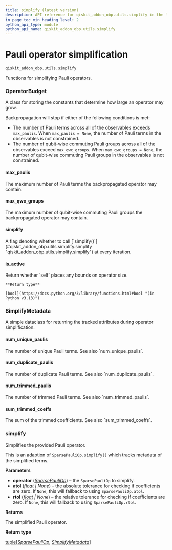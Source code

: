 ```yaml
---
title: simplify (latest version)
description: API reference for qiskit_addon_obp.utils.simplify in the latest version of qiskit-addon-obp
in_page_toc_min_heading_level: 2
python_api_type: module
python_api_name: qiskit_addon_obp.utils.simplify
---
```


<span id="module-qiskit_addon_obp.utils.simplify" />

<span id="pauli-operator-simplification-qiskit-addon-obp-utils-simplify" />

# Pauli operator simplification

`qiskit_addon_obp.utils.simplify`

Functions for simplifying Pauli operators.

### OperatorBudget

<Class id="qiskit_addon_obp.utils.simplify.OperatorBudget" github="https://github.com/Qiskit/qiskit-addon-obp/tree/main/qiskit_addon_obp/utils/simplify.py#L43-L69" signature="OperatorBudget(max_paulis=None, max_qwc_groups=None, simplify=True)" modifiers="class">
  A class for storing the constants that determine how large an operator may grow.

  Backpropagation will stop if either of the following conditions is met:

  *   The number of Pauli terms across all of the observables exceeds `max_paulis`. When `max_paulis = None`, the number of Pauli terms in the observables is not constrained.
  *   The number of qubit-wise commuting Pauli groups across all of the observables exceed `max_qwc_groups`. When `max_qwc_groups = None`, the number of qubit-wise commuting Pauli groups in the observables is not constrained.

  #### max\_paulis

  <Attribute id="qiskit_addon_obp.utils.simplify.OperatorBudget.max_paulis" attributeTypeHint="int | None" attributeValue="None">
    The maximum number of Pauli terms the backpropagated operator may contain.
  </Attribute>

  #### max\_qwc\_groups

  <Attribute id="qiskit_addon_obp.utils.simplify.OperatorBudget.max_qwc_groups" attributeTypeHint="int | None" attributeValue="None">
    The maximum number of qubit-wise commuting Pauli groups the backpropagated operator may contain.
  </Attribute>

  #### simplify

  <Attribute id="qiskit_addon_obp.utils.simplify.OperatorBudget.simplify" attributeTypeHint="bool" attributeValue="True">
    A flag denoting whether to call [`simplify()`](#qiskit_addon_obp.utils.simplify.simplify "qiskit_addon_obp.utils.simplify.simplify") at every iteration.
  </Attribute>

  #### is\_active

  <Function id="qiskit_addon_obp.utils.simplify.OperatorBudget.is_active" github="https://github.com/Qiskit/qiskit-addon-obp/tree/main/qiskit_addon_obp/utils/simplify.py#L67-L69" signature="is_active()">
    Return whether `self` places any bounds on operator size.

    **Return type**

    [bool](https://docs.python.org/3/library/functions.html#bool "(in Python v3.13)")
  </Function>
</Class>

### SimplifyMetadata

<Class id="qiskit_addon_obp.utils.simplify.SimplifyMetadata" github="https://github.com/Qiskit/qiskit-addon-obp/tree/main/qiskit_addon_obp/utils/simplify.py#L26-L40" signature="SimplifyMetadata(num_unique_paulis, num_duplicate_paulis, num_trimmed_paulis, sum_trimmed_coeffs)" modifiers="class">
  A simple dataclass for returning the tracked attributes during operator simplification.

  #### num\_unique\_paulis

  <Attribute id="qiskit_addon_obp.utils.simplify.SimplifyMetadata.num_unique_paulis" attributeTypeHint="int">
    The number of unique Pauli terms. See also `num_unique_paulis`.
  </Attribute>

  #### num\_duplicate\_paulis

  <Attribute id="qiskit_addon_obp.utils.simplify.SimplifyMetadata.num_duplicate_paulis" attributeTypeHint="int">
    The number of duplicate Pauli terms. See also `num_duplicate_paulis`.
  </Attribute>

  #### num\_trimmed\_paulis

  <Attribute id="qiskit_addon_obp.utils.simplify.SimplifyMetadata.num_trimmed_paulis" attributeTypeHint="int">
    The number of trimmed Pauli terms. See also `num_trimmed_paulis`.
  </Attribute>

  #### sum\_trimmed\_coeffs

  <Attribute id="qiskit_addon_obp.utils.simplify.SimplifyMetadata.sum_trimmed_coeffs" attributeTypeHint="float">
    The sum of the trimmed coefficients. See also `sum_trimmed_coeffs`.
  </Attribute>
</Class>

### simplify

<Function id="qiskit_addon_obp.utils.simplify.simplify" github="https://github.com/Qiskit/qiskit-addon-obp/tree/main/qiskit_addon_obp/utils/simplify.py#L72-L161" signature="simplify(operator, *, atol=None, rtol=None)">
  Simplifies the provided Pauli operator.

  This is an adaption of `SparsePauliOp.simplify()` which tracks metadata of the simplified terms.

  **Parameters**

  *   **operator** ([*SparsePauliOp*](/api/qiskit/qiskit.quantum_info.SparsePauliOp "(in Qiskit v1.2)")) – the `SparsePauliOp` to simplify.
  *   **atol** ([*float*](https://docs.python.org/3/library/functions.html#float "(in Python v3.13)") *| None*) – the absolute tolerance for checking if coefficients are zero. If `None`, this will fallback to using `SparsePauliOp.atol`.
  *   **rtol** ([*float*](https://docs.python.org/3/library/functions.html#float "(in Python v3.13)") *| None*) – the relative tolerance for checking if coefficients are zero. If `None`, this will fallback to using `SparsePauliOp.rtol`.

  **Returns**

  The simplified Pauli operator.

  **Return type**

  [tuple](https://docs.python.org/3/library/stdtypes.html#tuple "(in Python v3.13)")\[[*SparsePauliOp*](/api/qiskit/qiskit.quantum_info.SparsePauliOp "(in Qiskit v1.2)"), [*SimplifyMetadata*](#qiskit_addon_obp.utils.simplify.SimplifyMetadata "qiskit_addon_obp.utils.simplify.SimplifyMetadata")]
</Function>

